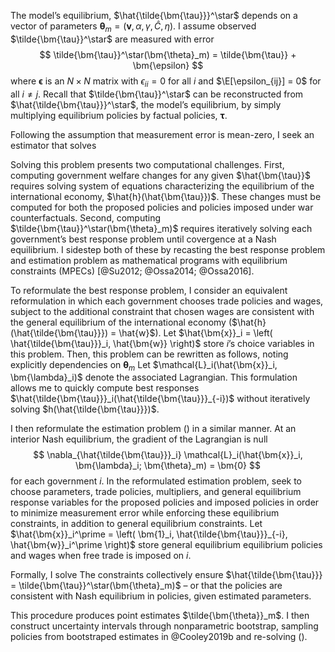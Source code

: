The model's equilibrium, $\hat{\tilde{\bm{\tau}}}^\star$ depends on a vector of parameters $\bm{\theta}_m = \left( \bm{v}, \alpha, \gamma, \hat{C}, \eta \right)$. I assume observed $\tilde{\bm{\tau}}^\star$ are measured with error
$$
\tilde{\bm{\tau}}^\star(\bm{\theta}_m) = \tilde{\bm{\tau}} + \bm{\epsilon}
$$
where $\bm{\epsilon}$ is an $N \times N$ matrix with $\epsilon_{ii} = 0$ for all $i$ and $\E[\epsilon_{ij}] = 0$ for all $i \neq j$. Recall that $\tilde{\bm{\tau}}^\star$ can be reconstructed from $\hat{\tilde{\bm{\tau}}}^\star$, the model's equilibrium, by simply multiplying equilibrium policies by factual policies, $\bm{\tau}$.

Following the assumption that measurement error is mean-zero, I seek an estimator that solves
\begin{equation} \label{eq:estimator}
\min_{\bm{\theta}_m} \sum_i \sum_j \left( \epsilon_{ij}(\bm{\theta}_m) \right)^2 .
\end{equation}

Solving this problem presents two computational challenges. First, computing government welfare changes for any given $\hat{\bm{\tau}}$ requires solving system of equations characterizing the equilibrium of the international economy, $\hat{h}(\hat{\bm{\tau}})$. These changes must be computed for both the proposed policies and policies imposed under war counterfactuals. Second, computing $\tilde{\bm{\tau}}^\star(\bm{\theta}_m)$ requires iteratively solving each government's best response problem until covergence at a Nash equilibrium. I sidestep both of these by recasting the best response problem and estimation problem as mathematical programs with equilibrium constraints (MPECs) [@Su2012; @Ossa2014; @Ossa2016].

To reformulate the best response problem, I consider an equivalent reformulation in which each government chooses trade policies and wages, subject to the additional constraint that chosen wages are consistent with the general equilibrium of the international economy ($\hat{h}(\hat{\tilde{\bm{\tau}}}) = \hat{w}$). Let $\hat{\bm{x}}_i = \left( \hat{\tilde{\bm{\tau}}}_i, \hat{\bm{w}} \right)$ store $i$'s choice variables in this problem. Then, this problem can be rewritten as follows, noting explicitly dependencies on $\bm{\theta}_m$
\begin{equation} \label{eq:tauTildeHatMPEC}
\begin{split}
\max_{\hat{\bm{x}}_i} & \quad \hat{G}_i(\hat{\bm{w}}; \bm{\theta}_m) \\
\text{subject to} & \quad \hat{\bm{w}} = \hat{h}(\hat{\tilde{\bm{\tau}}}) .
\end{split}
\end{equation}
Let $\mathcal{L}_i(\hat{\bm{x}}_i, \bm{\lambda}_i)$ denote the associated Lagrangian. This formulation allows me to quickly compute best responses $\hat{\tilde{\bm{\tau}}}_i(\hat{\tilde{\bm{\tau}}}_{-i})$ without iteratively solving $h(\hat{\tilde{\bm{\tau}}})$.

I then reformulate the estimation problem (\ref{eq:estimator}) in a similar manner. At an interior Nash equilibrium, the gradient of the Lagrangian is null
$$
\nabla_{\hat{\tilde{\bm{\tau}}}_i} \mathcal{L}_i(\hat{\bm{x}}_i, \bm{\lambda}_i; \bm{\theta}_m) = \bm{0}
$$
for each government $i$. In the reformulated estimation problem, seek to choose parameters, trade policies, multipliers, and general equilibrium response variables for the proposed policies and imposed policies in order to minimize measurement error while enforcing these equilibrium constraints, in addition to general equilibrium constraints. Let $\hat{\bm{x}}_i^\prime = \left( \bm{1}_i, \hat{\tilde{\bm{\tau}}}_{-i}, \hat{\bm{w}}_i^\prime \right)$ store general equilibrium equilibrium policies and wages when free trade is imposed on $i$.

Formally, I solve
\begin{equation} \label{eq:estimatorMPEC}
\begin{split}
\min_{ \bm{\theta}_m, \hat{\tilde{\bm{\tau}}}, \hat{\bm{w}}, \hat{\bm{w}}^\prime, \bm{\lambda} } & \quad \sum_i \sum_j \left( \epsilon_{ij} \right)^2 \\
\text{subject to} & \quad \nabla_{\hat{\tilde{\bm{\tau}}}_i} \mathcal{L}_i(\hat{\bm{x}}_i, \bm{\lambda}_i; \bm{\theta}_m) = 0  \text{ for all } i \\
& \quad \hat{\bm{w}} = \hat{h} \left( \hat{\tilde{\bm{\tau}}} \right) \\
& \quad \hat{\bm{w}}_i^\prime = \hat{h} \left( \bm{1}_i, \hat{\tilde{\bm{\tau}}}_{-i} \right)
\end{split}
\end{equation}
The constraints collectively ensure $\hat{\tilde{\bm{\tau}}} = \tilde{\bm{\tau}}^\star(\bm{\theta}_m)$ -- or that the policies are consistent with Nash equilibrium in policies, given estimated parameters.

This procedure produces point estimates $\tilde{\bm{\theta}}_m$. I then construct uncertainty intervals through nonparametric bootstrap, sampling policies from bootstraped estimates in @Cooley2019b and re-solving (\ref{eq:estimator}).